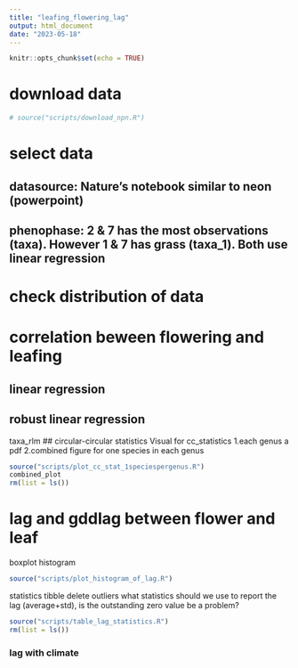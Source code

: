 ```yaml
---
title: "leafing_flowering_lag"
output: html_document
date: "2023-05-18"
---
```


```r
knitr::opts_chunk$set(echo = TRUE)
```
# download data
```r
# source("scripts/download_npn.R")
```

# select data
## datasource: Nature's notebook similar to neon (powerpoint)
## phenophase: 2 & 7 has the most observations (taxa). However 1 & 7 has grass (taxa_1). Both use linear regression

# check distribution of data

# correlation beween flowering and leafing
## linear regression
## robust linear regression
taxa_rlm
## circular-circular statistics
Visual for cc_statistics
1.each genus a pdf
2.combined figure for one species in each genus
```r
source("scripts/plot_cc_stat_1speciespergenus.R")
combined_plot
rm(list = ls())
```

# lag and gddlag between flower and leaf
boxplot
histogram
```r
source("scripts/plot_histogram_of_lag.R")
```

statistics tibble
delete outliers
what statistics should we use to report the lag (average+std), is the outstanding zero value be a problem?
```r
source("scripts/table_lag_statistics.R")
rm(list = ls())
```




### lag with climate



